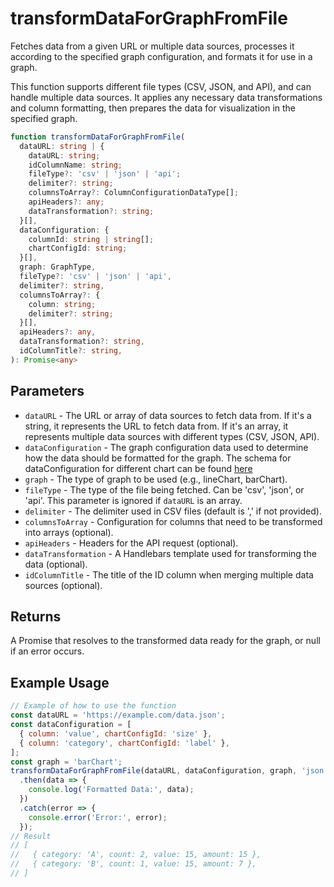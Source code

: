 
<Meta title="Utilities/Data transformation/transformDataForGraphFromFile" />

# transformDataForGraphFromFile

Fetches data from a given URL or multiple data sources, processes it according to the specified graph configuration, and formats it for use in a graph.

This function supports different file types (CSV, JSON, and API), and can handle multiple data sources. It applies any necessary data transformations and column formatting, then prepares the data for visualization in the specified graph.

```ts
function transformDataForGraphFromFile(
  dataURL: string | {
    dataURL: string;
    idColumnName: string;
    fileType?: 'csv' | 'json' | 'api';
    delimiter?: string;
    columnsToArray?: ColumnConfigurationDataType[];
    apiHeaders?: any;
    dataTransformation?: string;
  }[],
  dataConfiguration: {
    columnId: string | string[];
    chartConfigId: string;
  }[],
  graph: GraphType,
  fileType?: 'csv' | 'json' | 'api',
  delimiter?: string,
  columnsToArray?: {
    column: string;
    delimiter?: string;
  }[],
  apiHeaders?: any,
  dataTransformation?: string,
  idColumnTitle?: string,
): Promise<any> 
```

## Parameters

- `dataURL` - The URL or array of data sources to fetch data from. If it's a string, it represents the URL to fetch data from. If it's an array, it represents multiple data sources with different types (CSV, JSON, API).
- `dataConfiguration` - The graph configuration data used to determine how the data should be formatted for the graph. The schema for dataConfiguration for different chart can be found [here](../?path=/docs/misc-graph-data-config--docs)
- `graph` - The type of graph to be used (e.g., lineChart, barChart).
- `fileType` - The type of the file being fetched. Can be 'csv', 'json', or 'api'. This parameter is ignored if `dataURL` is an array.
- `delimiter` - The delimiter used in CSV files (default is ',' if not provided).
- `columnsToArray` - Configuration for columns that need to be transformed into arrays (optional).
- `apiHeaders` - Headers for the API request (optional).
- `dataTransformation` - A Handlebars template used for transforming the data (optional).
- `idColumnTitle` - The title of the ID column when merging multiple data sources (optional).

## Returns

A Promise that resolves to the transformed data ready for the graph, or null if an error occurs.

## Example Usage

```js
// Example of how to use the function
const dataURL = 'https://example.com/data.json';
const dataConfiguration = [
  { column: 'value', chartConfigId: 'size' },
  { column: 'category', chartConfigId: 'label' },
];
const graph = 'barChart';
transformDataForGraphFromFile(dataURL, dataConfiguration, graph, 'json')
  .then(data => {
    console.log('Formatted Data:', data);
  })
  .catch(error => {
    console.error('Error:', error);
  });
// Result
// [
//   { category: 'A', count: 2, value: 15, amount: 15 },
//   { category: 'B', count: 1, value: 15, amount: 7 },
// ]